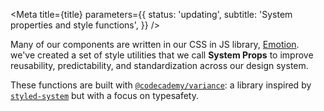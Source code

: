 

<Meta
  title={title}
  parameters={{
    status: 'updating',
    subtitle: 'System properties and style functions',
  }}
/>

Many of our components are written in our CSS in JS library, [Emotion](https://emotion.sh/). we've created a set of style utilities that we call **System Props** to improve reusability, predictability, and standardization across our design system.

These functions are built with [`@codecademy/variance`](https://github.com/Codecademy/gamut/tree/main/packages/variance): a library inspired by [`styled-system`](https://styled-system.com/) but with a focus on typesafety.

<TableOfContents />
